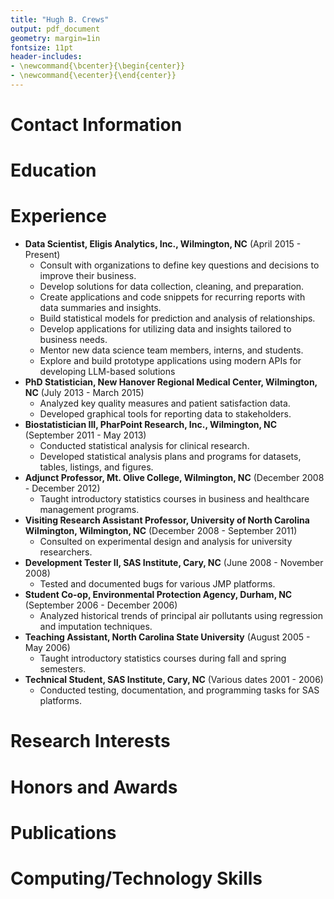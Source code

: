 ```yaml
---
title: "Hugh B. Crews"
output: pdf_document
geometry: margin=1in
fontsize: 11pt
header-includes:
- \newcommand{\bcenter}{\begin{center}}
- \newcommand{\ecenter}{\end{center}}
---
```


\bcenter
# Contact Information
\begin{center}
537 Mohican Trail\\
Wilmington, NC 28409\\
Phone: (910) 617-6928\\
Email: \href{mailto:hugh.crews@gmail.com}{hugh.crews@gmail.com}
\end{center}
\ecenter

# Education
\begin{itemize}
\item \textbf{May 2011}: Master of Business Administration, University of North Carolina Wilmington  
\item \textbf{August 2008}: Ph.D., Statistics, North Carolina State University\\  
  Advisors: Dr. Leonard Stefanski and Dr. Dennis Boos  \\
  Dissertation: \href{https://repository.lib.ncsu.edu/items/a3527216-396d-45e5-a0c7-c928477953f4}{\textit{Fast FSR Methods for Second-Order Linear Regression Models}}
\item \textbf{May 2005}: Master of Statistics, North Carolina State University  
\item \textbf{May 2003}: B.S., Statistics, Minor in Economics, North Carolina State University  

\end{itemize}
# Experience

- **Data Scientist, Eligis Analytics, Inc., Wilmington, NC** (April 2015 - Present)  
  - Consult with organizations to define key questions and decisions to improve their business.
  - Develop solutions for data collection, cleaning, and preparation.
  - Create applications and code snippets for recurring reports with data summaries and insights.
  - Build statistical models for prediction and analysis of relationships.
  - Develop applications for utilizing data and insights tailored to business needs.
  - Mentor new data science team members, interns, and students.
  - Explore and build prototype applications using modern APIs for developing LLM-based solutions

- **PhD Statistician, New Hanover Regional Medical Center, Wilmington, NC** (July 2013 - March 2015)  
  - Analyzed key quality measures and patient satisfaction data.
  - Developed graphical tools for reporting data to stakeholders.

- **Biostatistician III, PharPoint Research, Inc., Wilmington, NC** (September 2011 - May 2013)  
  - Conducted statistical analysis for clinical research.
  - Developed statistical analysis plans and programs for datasets, tables, listings, and figures.

- **Adjunct Professor, Mt. Olive College, Wilmington, NC** (December 2008 - December 2012)  
  - Taught introductory statistics courses in business and healthcare management programs.

- **Visiting Research Assistant Professor, University of North Carolina Wilmington, Wilmington, NC** (December 2008 - September 2011)  
  - Consulted on experimental design and analysis for university researchers.

- **Development Tester II, SAS Institute, Cary, NC** (June 2008 - November 2008)  
  - Tested and documented bugs for various JMP platforms.

- **Student Co-op, Environmental Protection Agency, Durham, NC** (September 2006 - December 2006)  
  - Analyzed historical trends of principal air pollutants using regression and imputation techniques.

- **Teaching Assistant, North Carolina State University** (August 2005 - May 2006)  
  - Taught introductory statistics courses during fall and spring semesters.

- **Technical Student, SAS Institute, Cary, NC** (Various dates 2001 - 2006)  
  - Conducted testing, documentation, and programming tasks for SAS platforms.

# Research Interests

\begin{itemize}
\item Variable and model selection
\item Time series analysis
\item Data mining
\item Business analytics
\item LLM prompt engineering and applications
\end{itemize}

# Honors and Awards

\begin{itemize}
\item 2011: Elected Beta Gamma Sigma Business Honor Society  
\item 2008 - 2011: MARBIONC Postdoc Fellow  
\item 2003 - 2008: NSF VIGRE Fellow  
\item 2003: GlaxoSmithKline Scholar Award  
\item 2003: Graduated Summa Cum Laude  
\item 2003: Elected Phi Kappa Phi Honor Society  
\item 2003: Elected Mu Sigma Rho Statistics Honor Society  
\item 2000 - 2003: SAS Scholar  
\end{itemize}

# Publications

\begin{itemize}
\item Crews, H.B., Boos, D.D., and Stefanski, L.A. (2011). \href{https://www.ncbi.nlm.nih.gov/pmc/articles/PMC3072220/pdf/nihms269032.pdf}{FSR Methods for Second-Order Regression Models}. \textit{Computational Statistics and Data Analysis}, 55, 2026-2037.
\end{itemize}

# Computing/Technology Skills

\begin{itemize}
\item R, Python, SAS, Tableau  
\item Git, Asana  
\item REST API, SQL, AWS  
\item Excel/VBA, Word, LaTeX
\end{itemize}
